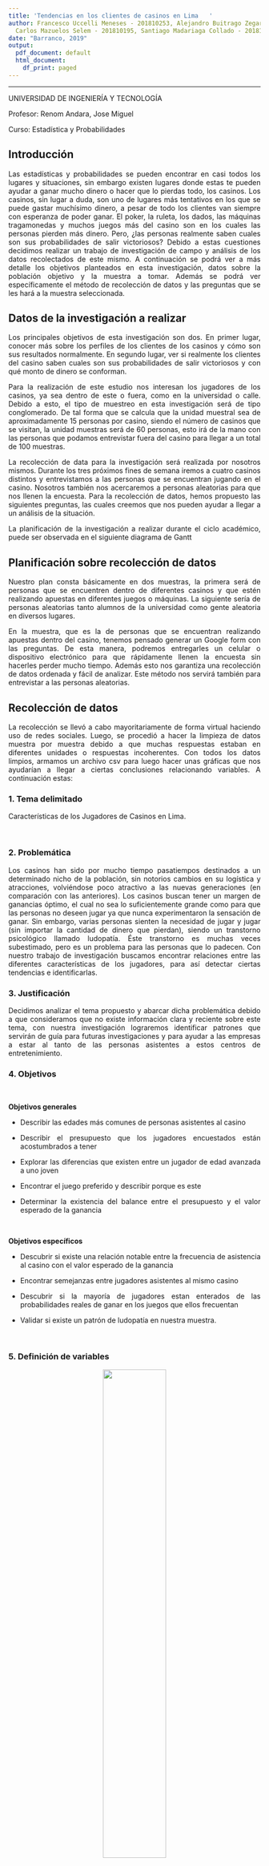 ```yaml
---
title: 'Tendencias en los clientes de casinos en Lima   '
author: Francesco Uccelli Meneses - 201810253, Alejandro Buitrago Zegarra - 201820079,
  Carlos Mazuelos Selem - 201810195, Santiago Madariaga Collado - 201810677
date: "Barranco, 2019"
output:
  pdf_document: default
  html_document:
    df_print: paged
---
```


---

UNIVERSIDAD DE INGENIERÍA Y TECNOLOGÍA 


Profesor:
Renom Andara, Jose Miguel

Curso:
Estadística y Probabilidades
 


## Introducción

Las estadísticas y probabilidades se pueden encontrar en casi todos los lugares y situaciones, sin embargo existen lugares donde estas te pueden ayudar a ganar mucho dinero o hacer que lo pierdas todo, los casinos. Los casinos, sin lugar a duda, son uno de lugares más tentativos en los que se puede gastar muchísimo dinero, a pesar de todo los clientes van siempre con esperanza de poder ganar. El poker, la ruleta, los dados, las máquinas tragamonedas y muchos juegos más del casino son en los cuales las personas pierden más dinero. Pero, ¿las personas realmente saben cuales son sus probabilidades de salir victoriosos? Debido a estas cuestiones decidimos realizar un trabajo de investigación de campo y análisis de los datos recolectados de este mismo. A continuación se podrá ver a más detalle los objetivos planteados en esta investigación, datos sobre la población objetivo y la muestra a tomar. Además se podrá ver específicamente el método de recolección de datos y las preguntas que se les hará a la muestra seleccionada.

## Datos de la investigación a realizar

Los principales objetivos de esta investigación son dos. En primer lugar, conocer más sobre los perfiles de los clientes de los casinos y cómo son sus resultados normalmente. En segundo lugar, ver si realmente los clientes del casino saben cuales son sus probabilidades de salir victoriosos y con qué monto de dinero se conforman. 

Para la realización de este estudio nos interesan los jugadores de los casinos, ya sea dentro de este o fuera, como en la universidad o calle. Debido a esto, el tipo de muestreo en esta investigación será de tipo conglomerado. De tal forma que se calcula que la unidad muestral sea de aproximadamente 15 personas por casino, siendo el número de casinos que se visitan, la unidad muestras será de 60 personas, esto irá de la mano con las personas que podamos entrevistar fuera del casino para llegar a un total de 100 muestras.

La recolección de data para la investigación será realizada por nosotros mismos. Durante los tres próximos fines de semana iremos  a cuatro casinos distintos y entrevistamos a las personas que se encuentran jugando en el casino. Nosotros también nos acercaremos a personas aleatorias para que nos llenen la encuesta. Para la recolección de datos, hemos propuesto las siguientes preguntas, las cuales creemos que nos pueden ayudar a llegar a un análisis de la situación. 


La planificación de la investigación a realizar  durante el ciclo académico, puede ser observada en el siguiente diagrama de Gantt


## Planificación sobre recolección de datos 

Nuestro plan consta básicamente en dos muestras, la primera será de personas que se encuentren dentro de diferentes casinos y que estén realizando apuestas en diferentes juegos o máquinas. La siguiente sería de personas aleatorias tanto alumnos de la universidad como gente aleatoria en diversos lugares.

En la muestra, que es la de personas que se encuentran realizando apuestas dentro del casino, tenemos pensado generar un Google form con las preguntas. De esta manera, podremos entregarles un celular o dispositivo electrónico para que rápidamente llenen la encuesta sin hacerles perder mucho tiempo. Además esto nos garantiza una recolección de datos ordenada y fácil de analizar. Este método nos servirá también para entrevistar a las personas aleatorias.


## Recolección de datos

La recolección se llevó a cabo mayoritariamente de forma virtual haciendo uso de redes sociales. Luego, se procedió a hacer la limpieza de datos muestra por muestra debido a que muchas respuestas estaban en diferentes unidades o respuestas incoherentes. Con todos los datos limpios, armamos un archivo csv para luego hacer unas gráficas que nos ayudarían a llegar a ciertas conclusiones relacionando variables. A continuación estas:



<style>
body {
text-align: justify}
</style>



### 1. Tema delimitado

Características de los Jugadores de Casinos en Lima.

<br>

### 2. Problemática

Los casinos han sido por mucho tiempo pasatiempos destinados a un determinado nicho de la población, sin notorios cambios en su logística y atracciones, volviéndose poco atractivo a las nuevas generaciones (en comparación con las anteriores). Los casinos buscan tener un margen de ganancias óptimo, el cual no sea lo suficientemente grande como para que las personas no deseen jugar ya que nunca experimentaron la sensación de ganar. Sin embargo, varias personas sienten la necesidad de jugar y jugar (sin importar la cantidad de dinero que pierdan), siendo un transtorno psicológico llamado ludopatía. Éste transtorno es muchas veces subestimado, pero es un problema para las personas que lo padecen. Con nuestro trabajo de investigación buscamos encontrar relaciones entre las diferentes características de los jugadores, para así detectar ciertas tendencias e identificarlas.
<br>


### 3. Justificación

Decidimos analizar el tema propuesto y abarcar dicha problemática debido a que consideramos que no existe información clara y reciente sobre este tema, con nuestra investigación lograremos identificar patrones que servirán de guía para futuras investigaciones y para ayudar a las empresas a estar al tanto de las personas asistentes a estos centros de entretenimiento.
<br>


### 4. Objetivos


<br>

**Objetivos generales**

* Describir las edades más comunes de personas asistentes al casino

* Describir el presupuesto que los jugadores encuestados están acostumbrados a tener

* Explorar las diferencias que existen entre un jugador de edad avanzada a uno joven

* Encontrar el juego preferido y describir porque es este

* Determinar la existencia del balance entre el presupuesto y el valor esperado de la ganancia

<br>


**Objetivos específicos**

* Descubrir si existe una relación notable entre la frecuencia de asistencia al casino con el valor esperado de la ganancia

* Encontrar semejanzas entre jugadores asistentes al mismo casino

* Descubrir si la mayoría de jugadores estan enterados de las probabilidades reales de ganar en los juegos que ellos frecuentan

* Validar si existe un patrón de ludopatía en nuestra muestra.
<br>

<br>




### 5. Definición de variables

<center> ![](preguntas.png){width=50%} </center>


### 6. Preguntas de investigación:


**Preguntas descriptivas:**

1 ¿Cuál es el casino más visitado?

2 ¿Los integrantes de la muestra tienen idea de sus reales posibilidades de ganar?

3 ¿Quiénes tienen mayor interés en el casino (hombres o mujeres)?

4 ¿Cuál es el juego preferido?

5 ¿Cuál es el resultado más frecuente (ganar o perder)?

6 ¿A qué edad en promedio se empezo a ir al casino?



**Preguntas exploratorias:**

7 ¿Existe relación entre el presupuesto y la edad?

8 ¿La ganancia esperada tiene relación con el presupuesto?

9 ¿Existe relación entre la satisfaccion obtenida al jugar y el resultado general (ganar o perder frecuentemente) ? 

10 ¿Qué diferencias hay en pérdida aceptada y 


**Preguntas inferenciales:**

11 ¿La frecuencia con la que una persona asiste al casino influye sobre su aceptación de pérdida?

12 ¿Las personas que asisten más de 5 veces al mes creen que ganan siempre?

**Preguntas predictivas:**

13 ¿Se puede conocer la satisfacción de un cliente sabiendo la frecuencia mensual?

14 ¿Es posible predecir la ganancia esperada de un jugador sabiendo su nivel de satisfacción al jugar?

**Preguntas mecanísticas**

15 ¿Cómo afecta a la tolerancia a perder el conocimiento sobre las probabilidades de ganar?

16 ¿De qué manera determina la edad la regularidad de los clientes?

**Preguntas casuales**

17 ¿Qué factores influyen en el juego preferido de los clientes?

18 ¿Qué factores determinan la ganancia máxima? 

  

```r


library("graphics")

library("grid")
library("ggplot2") # beautiful graphs

library("ggthemes") # nice themes for ggplot2

library("ggbeeswarm") # "beeswarm" plots

library("cowplot") # arrrange graphs

library("pander") # nice tables

library("psych") # nice table of descriptive statistics

library("fdth") # carga la extensión fdth (para el calculo de distribución de frecuencias.

DF<-readr::read_csv("Casino.csv")
DF$`Ganancia maxima`<-round(DF$`Ganancia maxima`)
DF$`Perdida Maxima`<-round(DF$`Perdida Maxima`)
DF$Presupuesto<-round(DF$Presupuesto)

```


### Respuetas a las preguntas

**Preguntas descriptivas:**

* ¿Cuál es el casino más visitado?

```r
###<
a<-table(DF$Casino)

```


* ¿Los integrantes de la muestra tienen idea de sus reales posibilidades de ganar?

```r
na.omit(DF)
al<-table(DF$`Probabilidad de Ganar`)
plot(al, xlab = "Probabilidad de ganar", ylab="Cantidad de clientes")
```

¿Quiénes tienen mayor interés en el casino (hombres o mujeres)?

```r

sas_hombres<-DF[which(DF$Sexo=="Hombre"),]$Satisfaccion
sas_mujeres<-DF[which(DF$Sexo=="Mujer"),]$Satisfaccion
 boxplot(sas_hombres,sas_mujeres,col=c("cyan2","skyblue2"),main="Sexo",ylab="Inter[es en el casino", names=c("Hombre","Mujer"))
abline(h=mean(sas_hombres),col="skyblue2",lwd=2)
abline(h=mean(sas_mujeres),col="cyan2",lwd=2)
```


¿Cuál es el juego más jugado?

```r
a<-table(DF$`Juego preferido`)
barplot(a, col = "1")
##

```


¿Cuál es el resultado más frecuente (ganar o perder)?

```r
a<-table(DF$Resultado)
barplot(a)
###
```



¿A qué edad en promedio se empezo a ir al casino?


```r
barplot(table(DF$`Edad de primera vez`), main = "Edades")

```





### Respuesta a preguntas exploratorias:

¿Existe una relacion entre presupuesto y edad?



```r
plot(DF$Edad,DF$Presupuesto,xlab="Edad",ylab="Presupuesto",col="blue")
```



¿La ganancia esperada tiene relación con el presupuesto?

```r
table(DF$`Ganancia maxima`, DF$Presupuesto)

plot(DF[which(DF$`Ganancia maxima`<800),]$`Ganancia maxima`, DF[which(DF$`Ganancia maxima`<800),]$Presupuesto,xlab="Ganancia maxima",ylab="Presupuesto", main="Ganancia vs presupuesto")
```




* ¿Existe relación entre la satisfaccion obtenida al jugar y el resultado general (ganar o perder frecuentemente) ? 


```r
boxplot(DF$Satisfaccion~DF$Resultado)
plot(DF$Presupuesto~DF$Satisfaccion)
ggplot(data = DF,aes(x=DF$Resultado,y=DF$Satisfaccion,fill=DF$Resultado))+geom_boxplot()+labs(title = "Satisfaccion por resultado",x="Resultado",y="Satisfaccion")+geom_hline(yintercept=7,color="red")+geom_hline(yintercept=6.625,color="green")+geom_hline(yintercept=4.142857,color="blue")
mean(DF[which(DF$Resultado=="Gana"),]$Satisfaccion)
mean(DF[which(DF$Resultado=="Pierde"),]$Satisfaccion)
mean(DF[which(DF$Resultado=="Ninguna"),]$Satisfaccion)
```

### Preguntas inferenciales




¿Es coherente afirmar que un cliente con alta satisfacción asiste constantemente al casino y su perdida esperada es relativamente mayor?

Para responder la pregunta, usamos una grafica que represente la satisfaccion vs la frecuencia mensual de asistencia del jugador. Luego, por medio de la funcion geom_smooth, usamos el modelo de regresion lineal "lm" para intentar hallar una relación:

```r
k<-ggplot(data = DF, aes(x=DF$Satisfaccion,y=DF$`Frecuencia mensual`))
k+geom_point()

mm <- lm(DF$`Frecuencia mensual`~DF$Satisfaccion)
summary(mm)
satis<-subset(DF, DF$Satisfaccion>=6)
y=0.025
d=0.025

gg<-k +  stat_density2d(aes(fill = ..density..^0.5), geom = "tile", contour = FALSE, n = 200) +   scale_fill_continuous(low = "white", high = "dodgerblue4")
gg+geom_smooth(method = lm, se=FALSE)+ylim(0,15) + labs(x="Satisfaccion", y="Frecuencia mensual", fill="Densidad")

```

Con un $r^2$ de 0.4113, podemos señalar que existe una suficiente relación entre las variables.


Utilizaremos un nivel de confianza del 0.16 para hallar el estadístico de prueba:

```r
mean(satis$`Frecuencia mensual`)
sd(satis$`Frecuencia mensual`)
t.test(satis$`Frecuencia mensual`,mu=3,alternative = "g",conf.level = 0.16)
```

**Descripción: **


```r
nsatis<-subset(DF,DF$Satisfaccion<6)
nsatis<-nsatis[complete.cases(nsatis),]
muh<-(mean(nsatis$`Perdida Maxima`))
t.test(satis$`Perdida Maxima`,nsatis$`Perdida Maxima`,conf.level = 0.9)
```




```r
DFC<-DF
DFC[which(DFC$Satisfaccion>=6),]$Satisfaccion<-"Alta"
DFC[which(DFC$Satisfaccion<6),]$Satisfaccion<-"Baja"
DFC[which(DFC$`Perdida Maxima`>100),]$`Perdida Maxima`<-175
DFC[which(DFC$`Perdida Maxima`<=100 & DF$`Perdida Maxima`>50),]$`Perdida Maxima`<-75
DFC[which(DFC$`Perdida Maxima`<=50 & DFC$`Perdida Maxima`>30),]$`Perdida Maxima`<-35
DFC[which(DFC$`Perdida Maxima`<=30 & DFC$`Perdida Maxima`>20),]$`Perdida Maxima`<-25
DFC[which(DFC$`Perdida Maxima`<=20 & DFC$`Perdida Maxima`>10),]$`Perdida Maxima`<-20
DFC[which(DFC$`Perdida Maxima`<=10),]$`Perdida Maxima`<-5

DFC[which(DFC$`Perdida Maxima`==175),]$`Perdida Maxima`<-"100 - +"
DFC[which(DFC$`Perdida Maxima`==75),]$`Perdida Maxima`<-"50 - 100"
DFC[which(DFC$`Perdida Maxima`==35),]$`Perdida Maxima`<-"30 - 50"
DFC[which(DFC$`Perdida Maxima`==25),]$`Perdida Maxima`<-"20 - 30"
DFC[which(DFC$`Perdida Maxima`==20),]$`Perdida Maxima`<-"10 - 20"
DFC[which(DFC$`Perdida Maxima`==5),]$`Perdida Maxima`<-"0 - 10"

estos<-as.data.frame(table(DFC$Satisfaccion, DFC$`Perdida Maxima`))

ggplot(data = estos, mapping = aes(x = estos$Var1, y = estos$Freq, fill = estos$Var2, order=estos$Var2)) + geom_bar(stat="identity", position="stack")+labs(x="Satisfaccion", y="Perdida maxima",fill="Perdida maxima")+theme_update()
```







¿Existe suficiente evidencia para señalar que la mayoría de personas que juegan a la maquina tragamonedas, son mayores que las que juegan los demas juegos?

Para responder esta pregunta, se preparará un data frame, con las edades como variable categórica:
```r
dfp<-DF
max(DF$Edad)
dfp[which(dfp$Edad>44),]$Edad<-45
dfp[which(dfp$Edad<=44),]$Edad<-40

dfp[which(dfp$Edad==45),]$Edad<-"45 - 73"
dfp[which(dfp$Edad==40),]$Edad<-"0 - 44"
pref<-as.data.frame(table(dfp$Edad,dfp$`Juego preferido`))
ggplot(data = pref, mapping = aes(x = pref$Var1, y = pref$Freq, fill = pref$Var2))+geom_bar(stat="identity", position="dodge") + ylab("Cantidad de clientes") + xlab("Rango de edades") + ggtitle("Edades y juegos preferidos") + labs(fill="Juego")
```


Sacamos las medias de cada conjunto, de los que prefieren la maquina tragamoneda
Y de los que prefieren los demás juegos

```r
nmaq<-subset(DF$Edad,DF$`Juego preferido` == "maquina tragamoneda")
maq<-subset(DF$Edad,DF$`Juego preferido` != "maquina tragamoneda")
```



Prueba de hipotesis
$H[0]$: edad de no tragamonedoas = edad de tragamonedas
$H[1]$: edad de no tragamonedoas =/ $ edad de tragamonedas

```r
t.test(nmaq,maq,conf.level = 0.9,alternative = "two.sided")
```


Como demuestra la prueba de hipotesis, aceptamos la hipótesis nula, concluyendo que la edad promedio de las personas que no les gusta la maquina tragamonedas, 1.5 veces menor en el mayor de los casos, con una confianza del 75%.











## Preguntas predictivas


#  ¿Es posible predecir la ganancia esperada de un jugador sabiendo su nivel de satisfaccion al jugar?
 Grafica Ganancia Máxima vs Nivel de satisfacción al jugar


```r
satisfaccionaljugar<-DF$Satisfaccion[which(DF$`Ganancia maxima`<1500)]
gananciaesperada<-(DF$`Ganancia maxima`[which(DF$`Ganancia maxima`<1500)])
plot(satisfaccionaljugar,gananciaesperada
     ,main="Ganancia esperada segun satisfacción"
     ,ylab="Ganancia esperada"
     ,xlab="satisfacción"
     ,xlim=c(0,10))
     
     
abline(lm(satisfaccionaljugar~gananciaesperada), col="blue")
coeficiente_es<-c("r:",round(cor(satisfaccionaljugar, gananciaesperada),2))
legend(25, 70,legend=c(coeficiente_es),cex=0.8)
summary(lm(gananciaesperada~satisfaccionaljugar))

```



# ¿Se puede conocer la satisfacción de un cliente sabiendo la frecuencia mensual?




```r

p1<-ggplot(data = DF, aes(x =  DF$Satisfaccion, y =DF$`Frecuencia mensual`))
```


```r
p1 +
  stat_density_2d(aes(fill = ..level..), geom = "polygon") +  scale_fill_gradient(low = "blue", high = "red") +  labs(title ="Density Plot of Outcome by Predictor") + geom_point(color = "orange", size =3) + theme_solarized(light =  FALSE) + scale_color_solarized("blue") + labs(x="Satisfacción", y="Frecuencua Mensual", title = "Densidad de Frecuencia mensual por satisfacción", caption = "Densidad no uniforme", fill="Nivel")
```





```r
ax<-lm(DF$Satisfaccion~DF$`Frecuencia mensual`)
summary(ax)
plot(ax)
```


```r

p1 + geom_smooth() + geom_point(color = "orange") + labs(title="Regresión suavizada",x="Satisfacción",y="Frecuencia Mensual") +xlim(1,10)
p1a<-loess(DF$`Frecuencia mensual`~DF$Satisfaccion, span = 0.1)
summary(p1a)
smp1a<-predict(p1a)
```

```r
library(ggplot2)
satisfaccionaljugar<-DF$Satisfaccion
frec<-DF$`Frecuencia mensual`
ggplot(data = DF,aes(x=satisfaccionaljugar,y=frec))+stat_density2d(aes(fill = ..density..^0.5), geom = "tile", contour = FALSE, n = 200) +   scale_fill_continuous(low = "white", high = "dodgerblue4") + geom_smooth(method = lm)+ylim(0,10)+labs(x="Satisfaccion",y="Frecuencia Mensual",fill="Densidad")
summary(lm(DF$`Frecuencia mensual`~DF$Satisfaccion))
```



¿Es posible predecir la ganancia esperada de un jugador sabiendo su nivel de satisfaccion al jugar?
 Grafica Ganancia Esperada vs Nivel de satisfacción al jugar


```r
satisfaccionaljugar<-DF$Satisfaccion[which(DF$`Ganancia maxima`<1500)]
gananciaesperada<-(DF$`Ganancia maxima`[which(DF$`Ganancia maxima`<1500)])
plot(satisfaccionaljugar,gananciaesperada
     ,main="Ganancia esperada segun satisfacción"
     ,ylab="Ganancia esperada"
     ,xlab="satisfacción"
     ,xlim=c(0,10)
,ylim=c(0,800))

     
     
abline(lm(satisfaccionaljugar~gananciaesperada), col="blue")
coeficiente_es<-c("r:",round(cor(satisfaccionaljugar, gananciaesperada),2))
legend(25, 70,legend=c(coeficiente_es),cex=0.8)
summary(lm(gananciaesperada~satisfaccionaljugar))
```





## Preguntas macanísticas


15 ¿Cómo afecta a la tolerancia a perder el conocimiento sobre las probabilidades de ganar?

En esta pregunta se va a analizar si hay alguna relación entre la tolerancia a perder dinero en el casino y el conocimiento de las probabilidades de ganar. Lógicamente, si una persona sabe que sus probabilidades de ganar son bajas, debería de tolerar más la pérdida.

```r

probabilidad<- (DF$`Probabilidad de Ganar`)
tolerancias <- (DF$`Perdida Maxima`)
probabilidad
tolerancias
```



Como podemos ver, si hay una relación directa entre las tolerancias y la idea sobre probabilidades de ganar



16 ¿De qué manera determina el casino la regularidad de los clientes?

En esta pregunta vmaos ha analizar si la edad de kis encuestados afecta la regularidad con la que van al casino. Esto se podría deber a diferentes niveles de estabilidad económica, tiempo libre, etc. 

Por otro lado, en el capítulo 5 de la tésis "ESTUDIO SOBRE LA REPUTACIÓN PERCIBIDA POR LOS
CLIENTES POTENCIALES, ENFOCADO EN LAS DIMENSIONES
DE LA ÉTICA Y RESPONSABILIDAD CORPORATIVA, Y
CALIDAD DEL SERVICIO EN LAS SALAS MÁS EXCLUSIVAS
DEL SECTOR DE JUEGOS DE CASINOS Y MÁQUINAS
TRAGAMONEDAS EN LOS DISTRITOS DE INDEPENDENCIA,
SAN MIGUEL, MIRAFLORES, SAN ISIDRO, SANTIAGO DE
SURCO, MAGDALENA Y LINCE"(CABRERA LEIVA, Will Jhino) se menciona el análisis de una pregunta relativamente parecida, la diferencia es que se divide la frecuencia y las edades de una manera diferente. Resaltando una gran mayoría de frecuencia en relación a los clientes entre 35 y 56 años.

```r
mec1 <- table(DF$`Frecuencia mensual`,DF$Edad)
barplot(mec1, main="Distribucion de frecuencias y edad",
  xlab="Edad", col=c("darkblue"),ylab = "Frecuencia mensual")

```


Para esto vamos a comparar las medias de frecuencia mensual según la edad. 

```r

fiesta<-na.omit(DF$`Frecuencia mensual`[which(DF$Casino=="Fiesta")])
mean(fiesta)
atlantic<-na.omit(DF$`Frecuencia mensual`[which(DF$Casino=="Atlantic")])
atlantic
mean(atlantic)
ninguno<-na.omit(DF$`Frecuencia mensual`[which(DF$Casino=="Ninguno")])
mean(ninguno)
```





Como se puede ver, la media de frecuencia en los clientes del casino FIesta es mucho mas alta. Esto nos dice, por lo menos para nuestra muestra, que exiten factores que hacen que los clientes sean mas fieles en ese casino.




## Preguntas casuales:

17 ¿Influye la edad en el juego preferido de los clientes?

Si bien anteriormente analizamos la relación entre la edad y la frecuencia de asitsencia al casino, en esta pregunta veremos si hay una relación entre la edad y el juego preferido de los clientes: 


```r
edad<-na.omit(DF$Edad)
juego<-na.omit(DF$Juego)
```

plot(juego,edad,xlab="Juego favorito",ylab="Edad", main="Juego favorito vs Edad")



Como podemos ver en la gráfica,en realidad no hay ninguna particularidad entre los firenetes juegos favoritos. Esta falta de relación probablemente se da a que el juego favorito es muy subjetivo.Si por ejemplo, evauluáramos el juego más jugado, se podría encontrar una relación. Pero, para este caso, se podría concluir que , al menos en nuestra muestra, no hay una aparente relación. 




18 ¿Qué factores determinan la ganancia máxima? 

Dado, que nosotros conocemos teoria de probabilidades, si evlaumos las posibilidades de en este ejemplo: 

Posibilidades de Duplicar tu dinero en porcentaje


Ruleta
```r
(17/36)*100
```


En máquina tragamonedas:

La mayoría de máquina de tragamonedas tienen un retorno de entre 80 y 95 céntimos de retorno por sol invertido. Sin embargo, dado que hay muchos premios distintos que ocurren con frecuencias muy diferentes, no se puede determinar la probabilidad de duplicar tu dinero. 

En blackjack:

La probabilidad de ganar en este juego esta severmente influenciada por las regals con las que se juega, cada casino tiene diferentes reglas que beneficias más al jugador o a la casa.  



En una situación irrealistamente positiva para el jugadpr :Si consideramos que se juega con un solo deck, el dealer pide hasta 17 y el pago de blackjack

Probabilidad de sacar blackjack, pago 3/2
```r
result <-4*16/choose(52,2)
result
```

 



Probabilidad de ganar la mano
 Dada la gran cantidad de variables que entran en juego al calcular una sola mano lo calcularemos con lo que se sabe que tiene de ventaja casa en un juego general de blackjack que es 0.05 entonces :
 
 Aproximados: 
Probabilidad de ganar:44
Probabilidad de de perder:48
Probabilidad de empatar: 8




## Preguntas macanísticas


15 ¿Cómo afecta a la tolerancia a perder el conocimiento sobre las probabilidades de ganar?

En esta pregunta se va a analizar si hay alguna relación entre la tolerancia a perder dinero en el casino y el conocimiento de las probabilidades de ganar. Lógicamente, si una persona sabe que sus probabilidades de ganar son bajas, debería de tolerar más la pérdida.

```r

probabilidad<- (DF$Probabilidad.de.Ganar)
tolerancias <- (DF$Perdida.Maxima)
probabilidad
tolerancias
```



Como podemos ver, si hay una relación directa entre las tolerancias y la idea sobre probabilidades de ganar



16 ¿De qué manera determina la la regularidad de los clientes?

En esta pregunta vmaos ha analizar si la edad de los encuestados afecta la regularidad con la que van al casino. Esto se podría deber a diferentes niveles de estabilidad económica, tiempo libre, etc. 

Por otro lado, en el capítulo 5 de la tésis "ESTUDIO SOBRE LA REPUTACIÓN PERCIBIDA POR LOS
CLIENTES POTENCIALES, ENFOCADO EN LAS DIMENSIONES
DE LA ÉTICA Y RESPONSABILIDAD CORPORATIVA, Y
CALIDAD DEL SERVICIO EN LAS SALAS MÁS EXCLUSIVAS
DEL SECTOR DE JUEGOS DE CASINOS Y MÁQUINAS
TRAGAMONEDAS EN LOS DISTRITOS DE INDEPENDENCIA,
SAN MIGUEL, MIRAFLORES, SAN ISIDRO, SANTIAGO DE
SURCO, MAGDALENA Y LINCE"(CABRERA LEIVA, Will Jhino) se menciona el análisis de una pregunta relativamente parecida, la diferencia es que se divide la frecuencia y las edades de una manera diferente. Resaltando una gran mayoría de frecuencia en relación a los clientes entre 35 y 56 años.

```r
mec1 <- table(DF$`Frecuencia mensual`,DF$Edad)
length(DF$`Frecuencia mensual`)
length(DF$Edad)
barplot(mec1, main="Distribucion de frecuencias y edad",
  xlab="Edad", col=c("darkblue"),ylab = "Frecuencia mensual")

```


Para esto vamos a comparar las medias de frecuencia mensual según la edad. 

```r

joven<-na.omit(DF$Frecuencia.mensual[which(DF$Edad<35)])
mean(joven)
adulto<-na.omit(DF$Frecuencia.mensual[which(DF$Edad<56,DF$Edad>35)])

mean(adulto)
adultomayor<-na.omit(DF$Frecuencia.mensual[which(DF$Edad>56)])
mean(adultomayor)
```





Como se puede ver, la media de frecuencia en los clientes del casino FIesta es mucho mas alta. Esto nos dice, por lo menos para nuestra muestra, que exiten factores que hacen que los clientes sean mas fieles en ese casino.




### Conclusión

En conclusión, pudimos analizar respuestas obtenidas mediante encuentas para luego de separarlas por variables y posteriormente correlacionarlas para poder ir formulando hipótesis y corroborarlas con nuestros datos. Mediante muchos tipod de preguntas planteadas, pudimos hallar relaciones. Dado que durante el ciclo no hemos todas las herramientas necesarias para contestar bien las preguntas causales y mecanisticas. Por esta razón, hemos simplemente hecho nuestro mejor intento para ganar información que podría ayudarnos a responder la pregunta en el futuro, nos hemos basado en fuentes académicas, cálculos probabilísticos y análisas de nuestros datos.Respecto a las mecanísticas : Como podemos ver en las gráficas, las personas mayores parecen tener una mayor frecuencia de asistencia y las personas que no conocen sus reales probabilidades de ganar suelen tolerar más las pérdidas. Respecto a las preguntas causales, parece que hay una relación entre el juego favorito y la edad. También se puede observar como varía la ganancia según el juego preferido. Con las respuestas de las preguntas predictivas, podemos afirmar que la ganancia esperada no es explicada por el nivel de satisfacción y que la satisfacción del cliente podría estar relacionada a la frecuencia de asistencia mensual. Esto y más nos ayuda a sacar conclusiones y validar o no hipótesis varias. Se podría usar el estudio para hacer inferencias sobre rasgos de ludopatía en personas.
